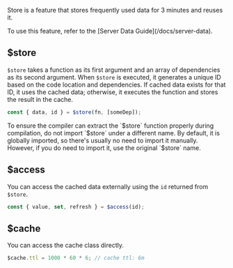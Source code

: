 Store is a feature that stores frequently used data for 3 minutes and reuses it.

<Box type="tip">
  To use this feature, refer to the [Server Data Guide](/docs/server-data).
</Box>

## \$store

`$store` takes a function as its first argument and an array of dependencies as its second argument.
When `$store` is executed, it generates a unique ID based on the code location and dependencies. If cached data exists for that ID, it uses the cached data; otherwise, it executes the function and stores the result in the cache.

```ts
const { data, id } = $store(fn, [someDep]);
```

<Box type="warning">
  To ensure the compiler can extract the `$store` function properly during compilation, do
  not import `$store` under a different name. By default, it is globally imported, so
  there's usually no need to import it manually. However, if you do need to import it, use
  the original `$store` name.
</Box>

## \$access

You can access the cached data externally using the `id` returned from `$store`.

```ts
const { value, set, refresh } = $access(id);
```

## \$cache

You can access the cache class directly.

```ts
$cache.ttl = 1000 * 60 * 6; // cache ttl: 6m
```
